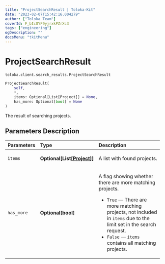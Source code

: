 ```yaml
---
title: "ProjectSearchResult | Toloka-Kit"
date: "2023-02-07T15:42:16.004279"
author: ["Toloka Team"]
coverId: F_bIcOYF9yjrxkPZrXc3
tags: ["engineering"]
ogDescription: ""
docsMenu: "tkitMenu"
---
```


# ProjectSearchResult
`toloka.client.search_results.ProjectSearchResult`

```python
ProjectSearchResult(
    self,
    *,
    items: Optional[List[Project]] = None,
    has_more: Optional[bool] = None
)
```

The result of searching projects.

## Parameters Description

| Parameters | Type | Description |
| :----------| :----| :-----------|
`items`|**Optional\[List\[[Project](/docs-new/toloka-kit/reference/toloka.client.project.Project)\]\]**|<p>A list with found projects.</p>
`has_more`|**Optional\[bool\]**|<p>A flag showing whether there are more matching projects.</p> <ul> <li>`True` — There are more matching projects, not included in `items` due to the limit set in the search request.</li> <li>`False` — `items` contains all matching projects.</li> </ul>

